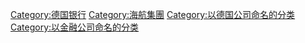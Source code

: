 [[Category:德国银行|Category:德国银行]]
[[Category:海航集團|Category:海航集團]]
[[Category:以德国公司命名的分类|Category:以德国公司命名的分类]]
[[Category:以金融公司命名的分类|Category:以金融公司命名的分类]]